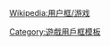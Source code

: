 {{Userbox
  |border-c=black
  |border-s=1
  |id=[[File:Applications-games.svg|43px]]
  |id-c=white
  |id-fc=
  |id-s=
  |info=这个用户喜欢玩'''[[合約橋牌|桥牌]]'''。
  |info-c=gold
  |info-fc=black
  |info-s=10
}}
<includeonly>[[Category:喜欢玩桥牌的维基人|{{PAGENAME}}]]</includeonly><noinclude>
{{DEFAULTSORT:Contract Bridge}}
{{Clear}}[[Wikipedia:用户框/游戏]]
[[Category:喜欢玩桥牌的维基人| ]]
[[Category:遊戲用戶框模板]]
</noinclude>
